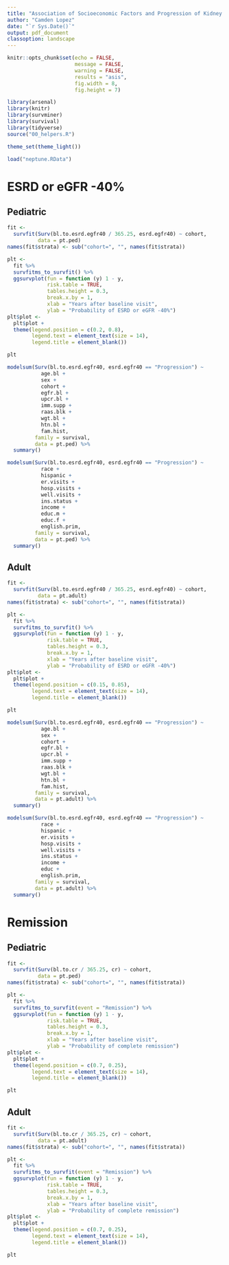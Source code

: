 ```yaml
---
title: "Association of Socioeconomic Factors and Progression of Kidney Disease: Preliminary Analysis"
author: "Camden Lopez"
date: "`r Sys.Date()`"
output: pdf_document
classoption: landscape
---
```


```r
knitr::opts_chunk$set(echo = FALSE,
                      message = FALSE,
                      warning = FALSE,
                      results = "asis",
                      fig.width = 8,
                      fig.height = 7)

library(arsenal)
library(knitr)
library(survminer)
library(survival)
library(tidyverse)
source("00_helpers.R")

theme_set(theme_light())

load("neptune.RData")
```

# ESRD or eGFR -40%

## Pediatric

```r
fit <-
  survfit(Surv(bl.to.esrd.egfr40 / 365.25, esrd.egfr40) ~ cohort,
          data = pt.ped)
names(fit$strata) <- sub("cohort=", "", names(fit$strata))

plt <-
  fit %>%
  survfitms_to_survfit() %>%
  ggsurvplot(fun = function (y) 1 - y,
             risk.table = TRUE,
             tables.height = 0.3,
             break.x.by = 1,
             xlab = "Years after baseline visit",
             ylab = "Probability of ESRD or eGFR -40%")
plt$plot <-
  plt$plot +
  theme(legend.position = c(0.2, 0.8),
        legend.text = element_text(size = 14),
        legend.title = element_blank())

plt
```

```r
modelsum(Surv(bl.to.esrd.egfr40, esrd.egfr40 == "Progression") ~
           age.bl +
           sex +
           cohort +
           egfr.bl +
           upcr.bl +
           imm.supp +
           raas.blk +
           wgt.bl +
           htn.bl +
           fam.hist,
         family = survival,
         data = pt.ped) %>%
  summary()
```

```r
modelsum(Surv(bl.to.esrd.egfr40, esrd.egfr40 == "Progression") ~
           race +
           hispanic +
           er.visits +
           hosp.visits +
           well.visits +
           ins.status +
           income +
           educ.m +
           educ.f +
           english.prim,
         family = survival,
         data = pt.ped) %>%
  summary()
```

\pagebreak

## Adult

```r
fit <-
  survfit(Surv(bl.to.esrd.egfr40 / 365.25, esrd.egfr40) ~ cohort,
          data = pt.adult)
names(fit$strata) <- sub("cohort=", "", names(fit$strata))

plt <-
  fit %>%
  survfitms_to_survfit() %>%
  ggsurvplot(fun = function (y) 1 - y,
             risk.table = TRUE,
             tables.height = 0.3,
             break.x.by = 1,
             xlab = "Years after baseline visit",
             ylab = "Probability of ESRD or eGFR -40%")
plt$plot <-
  plt$plot +
  theme(legend.position = c(0.15, 0.85),
        legend.text = element_text(size = 14),
        legend.title = element_blank())

plt
```

```r
modelsum(Surv(bl.to.esrd.egfr40, esrd.egfr40 == "Progression") ~
           age.bl +
           sex +
           cohort +
           egfr.bl +
           upcr.bl +
           imm.supp +
           raas.blk +
           wgt.bl +
           htn.bl +
           fam.hist,
         family = survival,
         data = pt.adult) %>%
  summary()
```

```r
modelsum(Surv(bl.to.esrd.egfr40, esrd.egfr40 == "Progression") ~
           race +
           hispanic +
           er.visits +
           hosp.visits +
           well.visits +
           ins.status +
           income +
           educ +
           english.prim,
         family = survival,
         data = pt.adult) %>%
  summary()
```

\pagebreak

# Remission

## Pediatric

```r
fit <-
  survfit(Surv(bl.to.cr / 365.25, cr) ~ cohort,
          data = pt.ped)
names(fit$strata) <- sub("cohort=", "", names(fit$strata))

plt <-
  fit %>%
  survfitms_to_survfit(event = "Remission") %>%
  ggsurvplot(fun = function (y) 1 - y,
             risk.table = TRUE,
             tables.height = 0.3,
             break.x.by = 1,
             xlab = "Years after baseline visit",
             ylab = "Probability of complete remission")
plt$plot <-
  plt$plot +
  theme(legend.position = c(0.7, 0.25),
        legend.text = element_text(size = 14),
        legend.title = element_blank())

plt
```

\pagebreak

## Adult

```r
fit <-
  survfit(Surv(bl.to.cr / 365.25, cr) ~ cohort,
          data = pt.adult)
names(fit$strata) <- sub("cohort=", "", names(fit$strata))

plt <-
  fit %>%
  survfitms_to_survfit(event = "Remission") %>%
  ggsurvplot(fun = function (y) 1 - y,
             risk.table = TRUE,
             tables.height = 0.3,
             break.x.by = 1,
             xlab = "Years after baseline visit",
             ylab = "Probability of complete remission")
plt$plot <-
  plt$plot +
  theme(legend.position = c(0.7, 0.25),
        legend.text = element_text(size = 14),
        legend.title = element_blank())

plt
```
